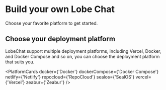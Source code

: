 # Build your own Lobe Chat

Choose your favorite platform to get started.

## Choose your deployment platform

LobeChat support multiple deployment platforms, including Vercel, Docker, and Docker Compose and so on, you can choose the deployment platform that suits you.

<PlatformCards docker={'Docker'} dockerCompose={'Docker Compose'} netlify={'Netlify'} repocloud={'RepoCloud'} sealos={'SealOS'} vercel={'Vercel'} zeabur={'Zeabur'} />
